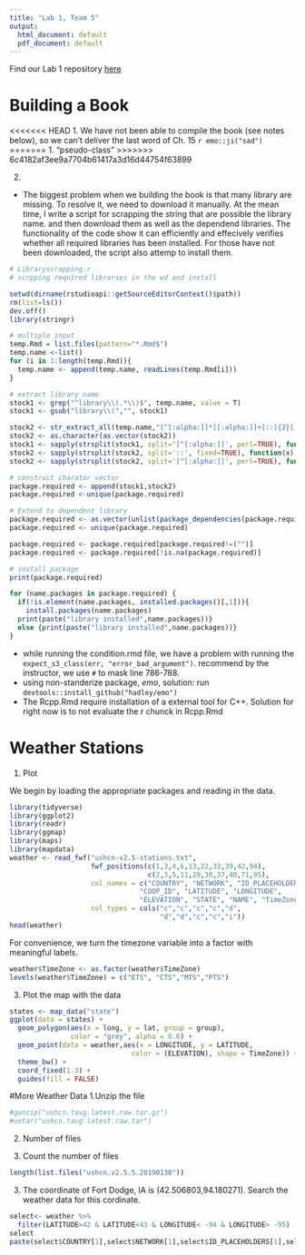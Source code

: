 ```yaml
---
title: "Lab 1, Team 5"
output:
  html_document: default
  pdf_document: default
---
```


Find our Lab 1 repository [here](https://github.com/MirandaTilton/Stat585_Lab1)

# Building a Book

<<<<<<< HEAD
1. We have not been able to compile the book (see notes below), so we can't deliver the last word of Ch. 15 `r emo::ji("sad")`
=======
1. "pseudo-class"
>>>>>>> 6c4182af3ee9a7704b61417a3d16d44754f63899

2. 
* The biggest problem when we building the book is that many library are missing. To resolve it, we need to download it manually. At the mean time, I write a script for scrapping the string that are possible the library name. and then download them as well as the dependend libraries. The functionality of the code show it can efficiently and effecively verifies whether all required libraries has been installed. For those have not been downloaded, the script also attemp to install them.

```R
# Libraryscrapping.r
# scrpping required libraries in the wd and install

setwd(dirname(rstudioapi::getSourceEditorContext()$path))
rm(list=ls())
dev.off()
library(stringr)

# multiple input
temp.Rmd = list.files(pattern="*.Rmd$")
temp.name <-list()
for (i in 1:length(temp.Rmd)){
  temp.name <- append(temp.name, readLines(temp.Rmd[i]))
}

# extract library name
stock1 <- grep("^library\\(.*\\)$", temp.name, value = T)
stock1 <- gsub("library\\(","", stock1)

stock2 <- str_extract_all(temp.name,"[^[:alpha:]]*[[:alpha:]]+[::]{2}[[:alpha:]]+[[:punct:]]?", simplify =T)
stock2 <- as.character(as.vector(stock2))
stock1 <- sapply(strsplit(stock1, split='[^[:alpha:]]', perl=TRUE), function(x) (tail(x, n=1))) # last one
stock2 <- sapply(strsplit(stock2, split='::', fixed=TRUE), function(x) (x[1]))
stock2 <- sapply(strsplit(stock2, split='[^[:alpha:]]', perl=TRUE), function(x) (tail(x, n=1))) # last one

# construct charator vector
package.required <- append(stock1,stock2)
package.required <-unique(package.required)

# Extend to dependent library
package.required <- as.vector(unlist(package_dependencies(package.required)))
package.required <- unique(package.required)

package.required <- package.required[package.required!=("")]
package.required <- package.required[!is.na(package.required)]

# install package
print(package.required)

for (name.packages in package.required) {
  if(!is.element(name.packages, installed.packages()[,1])){
    install.packages(name.packages)
  print(paste("library installed",name.packages))}
  else {print(paste("library installed",name.packages))}
}
```
* while running the condition.rmd file, we have a problem with running the `expect_s3_class(err, "error_bad_argument")`. recommend by the instructor, we use `#` to mask line 786-788. 
* using non-standerize package, $emo$, solution: run `devtools::install_github("hadley/emo")`
* The Rcpp.Rmd require installation of a external tool for C++. Solution for right now is to not evaluate the r chunck in Rcpp.Rmd


# Weather Stations

1. Plot

We begin by loading the appropriate packages and reading in the data. 

```r
library(tidyverse)
library(ggplot2)
library(readr)
library(ggmap)
library(maps)
library(mapdata)
weather <- read_fwf("ushcn-v2.5-stations.txt", 
                    fwf_positions(c(1,3,4,6,13,22,33,39,42,94),
                                  c(2,3,5,11,20,30,37,40,71,95), 
                    col_names = c("COUNTRY", "NETWORK", "ID_PLACEHOLDERS",
                                "COOP_ID", "LATITUDE", "LONGITUDE",
                                "ELEVATION", "STATE", "NAME", "TimeZone")),
                    col_types = cols("c","c","c","c","d",
                                     "d","d","c","c","i"))
head(weather)
```

For convenience, we turn the timezone variable into a factor with meaningful labels.

```r
weather$TimeZone <- as.factor(weather$TimeZone)
levels(weather$TimeZone) = c("ETS", "CTS","MTS","PTS")
```


3. Plot the map with the data
```r
states <- map_data("state")
ggplot(data = states) + 
  geom_polygon(aes(x = long, y = lat, group = group),
               color = "grey", alpha = 0.6) + 
  geom_point(data = weather,aes(x = LONGITUDE, y = LATITUDE,
                              color = (ELEVATION), shape = TimeZone)) +
  theme_bw() +
  coord_fixed(1.3) +
  guides(fill = FALSE)

```

#More Weather Data
1.Unzip the file
```r
#gunzip("ushcn.tavg.latest.raw.tar.gz")
#untar("ushcn.tavg.latest.raw.tar")
```

2. Number of files

2. Count the number of files
```r
length(list.files("ushcn.v2.5.5.20190130"))
```

3. The coordinate of Fort Dodge, IA is (42.506803,94.180271). Search the weather data for this cordinate.
```r
select<- weather %>% 
  filter(LATITUDE>42 & LATITUDE<43 & LONGITUDE< -94 & LONGITUDE> -95)
select
paste(select$COUNTRY[1],select$NETWORK[1],select$ID_PLACEHOLDERS[1],select$COOP_ID[1],".raw.tavg",sep="")
```

